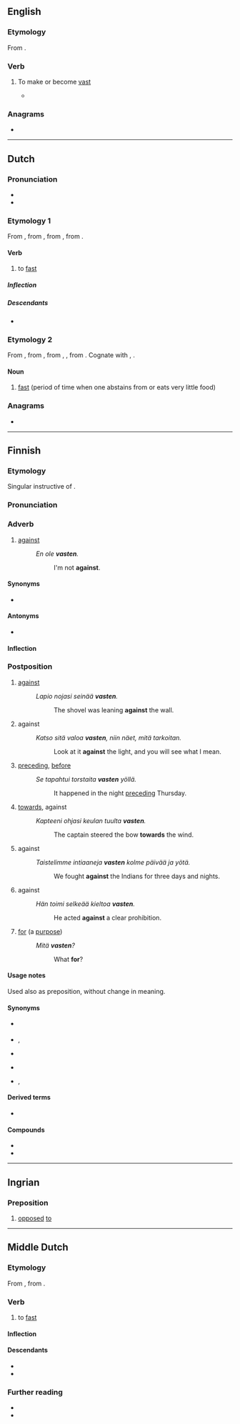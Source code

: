 ==English==

===Etymology===
From {{af|en|vast|-en|pos2=verbal suffix|id2=inchoative}}.

===Verb===
{{en-verb}}

# {{lb|en|rare|ambitransitive}} To make or become [[vast]]
#* {{quote-text|en|year=1871|title=The Sunday Magazine|page=425|passage=And while I gazed in wonder and incipient alarm, straightway the throne and the king seemed strangely to blend into one, and then to grow and expand on all sides; and still '''vastening''', and ever more '''vastening''', it presently rose from the earth, self-moved, tremulous in every part with life, huge, dreadful, with deep rifts, and chasms, and gulfs of darkness.}}

===Anagrams===
* {{anagrams|en|a=aenstv|Vestan|ventas|vestan}}

----

==Dutch==
{{wikipedia|lang=nl}}

===Pronunciation===
* {{audio|nl|nl-vasten.ogg|vasten}}
* {{rhymes|nl|ɑstən|s=2}}

===Etymology 1===
From {{inh|nl|dum|vasten}}, from {{inh|nl|odt|*faston}}, from {{inh|nl|gmw-pro|*fastēn}}, from {{inh|nl|gem-pro|*fastāną}}.

====Verb====
{{nl-verb}}

# to [[fast]]

=====Inflection=====
{{nl-conj-wk|vast}}

=====Descendants=====
* {{desc|dcr|vasten|vast}}

===Etymology 2===
From {{inh|nl|dum|vastene|g=f}}, from {{inh|nl|odt|*fastunna}}, from {{der|nl|gem-pro|*fastubniją}}, {{m|gem-pro|*fastubnijō}}, from {{m|gem-pro|*fastāną|t=to fast}}. Cognate with {{cog|osx|fastunnia}}, {{cog|got|𐍆𐌰𐍃𐍄𐌿𐌱𐌽𐌹}}.

====Noun====
{{nl-noun|m|g2=n|-|-}}

# [[fast]] (period of time when one abstains from or eats very little food)

===Anagrams===
* {{l|nl|staven}}

----

==Finnish==

===Etymology===
Singular instructive of {{m|fi|vasta-}}.

===Pronunciation===
{{fi-p}}

===Adverb===
{{fi-adv}}

# {{lb|fi|colloquial|dialectal}} [[against]]
#: ''En ole '''vasten'''.''
#:: I'm not '''against'''.

====Synonyms====
* {{l|fi|vastaan}}

====Antonyms====
* {{l|fi|puolesta}}

====Inflection====
{{fi-decl-pron/vasta-}}

===Postposition===
{{fi-postp}}

# [[against]] {{gloss|of a position, touching}}
#: ''Lapio nojasi seinää '''vasten'''.''
#:: The shovel was leaning '''against''' the wall.
# against {{gloss|of a position, against a background}}
#: ''Katso sitä valoa '''vasten''', niin näet, mitä tarkoitan.''
#:: Look at it '''against''' the light, and you will see what I mean.
# [[preceding]], [[before]] {{gloss|immediately before}}
#: ''Se tapahtui torstaita '''vasten''' yöllä.''
#:: It happened in the night [[preceding]] Thursday.
# [[towards]], against {{gloss|to a direction}}
#: ''Kapteeni ohjasi keulan tuulta '''vasten'''.''
#:: The captain steered the bow '''towards''' the wind.
# against {{gloss|in opposition to, opposing}}
#: ''Taistelimme intiaaneja '''vasten''' kolme päivää ja yötä.''
#:: We fought '''against''' the Indians for three days and nights.
# against {{gloss|contrary to}}
#: ''Hän toimi selkeää kieltoa '''vasten'''.''
#:: He acted '''against''' a clear prohibition.
# {{lb|fi|colloquial}} [[for]] (a [[purpose]])
#: ''Mitä '''vasten'''?''
#:: What '''for'''?

====Usage notes====
Used also as preposition, without change in meaning.

====Synonyms====
* {{sense|preceding}} {{l|fi|ennen}}
* {{sense|to a direction}} {{l|fi|vastaan}}, {{l|fi|kohti}}
* {{sense|in opposition to}} {{l|fi|vastaan}}
* {{sense|contrary to}} {{l|fi|vastoin}}
* {{sense|for a purpose}} {{l|fi|varten}}, {{l|fi|takia}}

====Derived terms====
* {{l|fi|varta vasten}}

====Compounds====
* {{l|fi|vastenmielinen}}
* {{l|fi|vastentahtoinen}}

----

==Ingrian==

===Preposition===
{{head|izh|preposition}}

# [[opposed]] [[to]]

----

==Middle Dutch==

===Etymology===
{{dercat|dum|gem-pro|inh=1}}
From {{inh|dum|odt|*faston}}, from {{inh|dum|gmw-pro|*fastēn}}.

===Verb===
{{dum-verb}}

# to [[fast]]

====Inflection====
{{rfinfl|dum|verb}}{{cln|dum|weak verbs}}

====Descendants====
* {{desc|nl|vasten}}
* {{desc|li|vaste}}

===Further reading===
* {{R:VMNW|ID11675|I}}
* {{R:MNW|61495|I}}